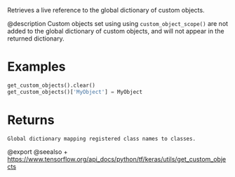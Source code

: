 Retrieves a live reference to the global dictionary of custom objects.

@description
Custom objects set using using `custom_object_scope()` are not added to the
global dictionary of custom objects, and will not appear in the returned
dictionary.

# Examples
```python
get_custom_objects().clear()
get_custom_objects()['MyObject'] = MyObject
```

# Returns
    Global dictionary mapping registered class names to classes.

@export
@seealso
+ <https://www.tensorflow.org/api_docs/python/tf/keras/utils/get_custom_objects>

